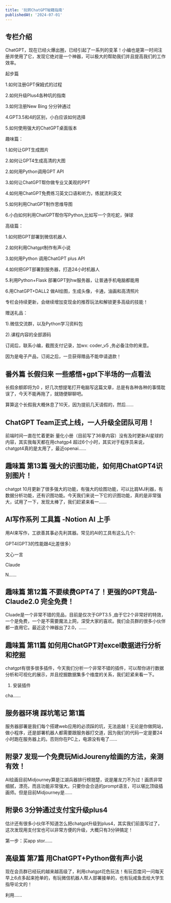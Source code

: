 ```yaml
---
title: '玩转ChatGPT秘籍指南'
publishedAt: '2024-07-01'
---
```


## 专栏介绍

ChatGPT，现在已经火爆出圈，已经引起了一系列的变革！小编也是第一时间注册并使用了它，发现它绝对是一个神器，可以极大的帮助我们并且提高我们的工作效率。

起步篇

1.如何注册GPT保姆式的过程

2.如何升级Plus4各种坑的指南

3.如何注册New Bing 分分钟通过

4.GPT3.5和4的区别，小白应该如何选择

5.如何使用强大的ChatGPT桌面版本

趣味篇：

1.如何让GPT生成图片

2.如何让GPT4生成高清的大图

2.如何用Python调用GPT API

3.如何让ChatGPT帮你做专业又美观的PPT

4.如何用ChatGPT免费练习英文口语和听力，练就流利英文

5.如何利用ChatGPT制作思维导图

6.小白如何利用ChatGPT帮你写Python,比如写一个贪吃蛇，弹球

高级篇：

1.如何把GPT部署到微信机器人

2.如何利用Chatgpt制作有声小说

3.如何用Python 调用ChatGPT plus API

4.如何把GPT部署到服务器，打造24小时机器人

5.利用Python+Flask 部署GPT到hw服务器，让普通手机电脑都能用

6.用ChatGPT+DALL2 做AI绘图，生成头像，卡通，油画和高清照片

专栏会持续更新，会继续增加变现金的推荐玩法和解锁更多高级的技能！

赠送礼品：

1).微信交流群，以及Python学习资料包

2).课程内容的全部源码

订阅后，联系小编，截图支付记录，加wx: coder\_v5 ,务必备注你的来意。

因为是电子产品，订阅之后，一旦获得赠品不能申请退款！



## 番外篇 长假归来 一些感悟+gpt下半场的一点看法
长假余额即将为0 ，好几次想提笔打开电脑写这篇文章，总是有各种各种的事情耽误了，今天不能再拖了，就随便聊聊吧。

算算这个长假我大概休息了10天，因为提前几天请假的，然后......

## ChatGPT Team正式上线，一人升级全团队可用！
前端时间一直在忙着更新 量化小册（目前写了36章内容）没有及时更新AI星球的内容，其实我每天都在用chatgp4 超过6个小时，其实对于程序员来说，chatgpt4真的是太用了，最近openai......

## 趣味篇 第13篇 强大的识图功能，如何用ChatGPT4识别图片！
chatgpt 10月更新了很多强大的功能，有强大的绘图功能，可以比肩MJ利器，有数据分析功能，还有识图功能。今天我们来说一下它的识图功能，真的是非常强大，试用了一下，发现太棒了，我们赶紧来看一......

## AI写作系列 工具篇 -Notion AI 上手
用AI来写作，工欲善其事必先利其器。常见的AI的工具有这么几个:

GPT4(GPT3的性能跟4比差很多）

文心一言

Claude

N......

## 趣味篇 第12篇 不要续费GPT4了！更强的GPT竞品-Claude2.0 完全免费！
Cluade是一个非常不错的竞品，目前是仅次于GPT3.5 ,由于它2个非常好的特效，一个是免费，一个是不需要魔法上网，深受大家的喜欢。我们会员群的很多小伙伴都一直用它。最近这个神器出了2.0，......

## 趣味篇 第11篇 如何用ChatGPT对excel数据进行分析和挖掘
chatgpt有很多很多插件，今天我们分析一个非常不错的插件，可以帮你进行数据分析和可视化的展示，并且挖掘数据集多个维度的关系，我们赶紧来看一下。

1. 安装插件

cha......

## 服务器环境 踩坑笔记 第1篇
服务器部署是我们每个搭建web应用的必须踩的坑，无法逾越！无论是你做网站，做小程序，还是部署机器人都需要跟服务器打交道，因为我们的代码一定是要24小时跑在服务器上的。否则你在PC上，电源没有电了......

## 附录7 发现一个免费玩MidJoureny绘画的方法，亲测有效！
AI绘画目前Midjourney算是江湖兵器排行榜翘楚，说是屠龙刀不为过！画质非常细腻，漂亮，而且功能非常强大。只要你会合适的prompt语言，可以堪比顶级插画师。但是目前Midjourney是......

## 附录6  3分钟通过支付宝升级plus4
估计还有很多小伙伴不知道怎么把chatgpt升级到plus4，其实我们前面写过了，这次发现用支付宝也可以非常方便的升级，大概只有3分钟搞定！

第一步：买app stor......

## 高级篇 第7篇 用ChatGPT+Python做有声小说
现在会员群已经玩的越来越高级了，利用chatgpt花色玩法！有玩百度问一问每天早上6点多起来抢单的，有玩微信机器人帮人部署接单的，也有玩咸鱼去给大学生指导论文的！

利用......

